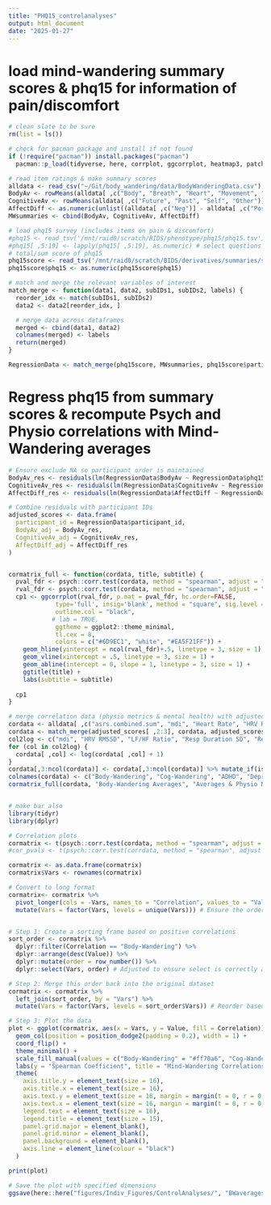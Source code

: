 ```yaml
---
title: "PHQ15_controlanalyses"
output: html_document
date: "2025-01-27"
---
```


# load mind-wandering summary scores & phq15 for information of pain/discomfort
```r
# clean slate to be sure
rm(list = ls())

# check for pacman package and install if not found
if (!require("pacman")) install.packages("pacman")
  pacman::p_load(tidyverse, here, corrplot, ggcorrplot, heatmap3, patchwork, cowplot, ggpubr, R.matlab, dplyr)

# read item ratings & make summary scores
alldata <- read_csv("~/Git/body_wandering/data/BodyWanderingData.csv")
BodyAv <- rowMeans(alldata[ ,c("Body", "Breath", "Heart", "Movement", "Bladder", "Skin", "Stomach")])  
CognitiveAv <- rowMeans(alldata[ ,c("Future", "Past", "Self", "Other")]) 
AffectDiff <- as.numeric(unlist((alldata[ ,c("Neg")] - alldata[ ,c("Pos")])))  # positive diff score = more neg thoughts (negative diff score = more pos thoughts) 
MWsummaries <- cbind(BodyAv, CognitiveAv, AffectDiff)

# load phq15 survey (includes items on pain & discomfort)
#phq15 <- read_tsv('/mnt/raid0/scratch/BIDS/phenotype/phq15/phq15.tsv')
#phq15[ ,5:19] <- lapply(phq15[ ,5:19], as.numeric) # select questions only??
# total/sum score of phq15
phq15score <- read_tsv('/mnt/raid0/scratch/BIDS/derivatives/summaries/survey/summary_scores/grand/grand_surveyscores_summary.tsv')[ ,c('participant_id', 'phq15')]
phq15score$phq15 <- as.numeric(phq15score$phq15)

# match and merge the relevant variables of interest
match_merge <- function(data1, data2, subIDs1, subIDs2, labels) {
  reorder_idx <- match(subIDs1, subIDs2)
  data2 <- data2[reorder_idx, ]

  # merge data across dataframes
  merged <- cbind(data1, data2)
  colnames(merged) <- labels
  return(merged)
}

RegressionData <- match_merge(phq15score, MWsummaries, phq15score$participant_id, alldata$participant_id, c(colnames(phq15score), colnames(MWsummaries)))

```

# Regress phq15 from summary scores & recompute Psych and Physio correlations with Mind-Wandering averages
```r
# Ensure exclude NA so participant order is maintained
BodyAv_res <- residuals(lm(RegressionData$BodyAv ~ RegressionData$phq15, na.action = na.exclude))
CognitiveAv_res <- residuals(lm(RegressionData$CognitiveAv ~ RegressionData$phq15, na.action = na.exclude))
AffectDiff_res <- residuals(lm(RegressionData$AffectDiff ~ RegressionData$phq15, na.action = na.exclude))

# Combine residuals with participant IDs
adjusted_scores <- data.frame(
  participant_id = RegressionData$participant_id,
  BodyAv_adj = BodyAv_res,
  CognitiveAv_adj = CognitiveAv_res,
  AffectDiff_adj = AffectDiff_res
)


cormatrix_full <- function(cordata, title, subtitle) {
  pval_fdr <- psych::corr.test(cordata, method = "spearman", adjust = "fdr")$p
  rval_fdr <- psych::corr.test(cordata, method = "spearman", adjust = "fdr")$r
  cp1 <- ggcorrplot(rval_fdr, p.mat = pval_fdr, hc.order=FALSE,
             type='full', insig='blank', method = "square", sig.level = 0.05, #circle?
             outline.col = "black",
            # lab = TRUE,
             ggtheme = ggplot2::theme_minimal,
             tl.cex = 8,
             colors = c("#6D9EC1", "white", "#EA5F21FF")) +
    geom_hline(yintercept = ncol(rval_fdr)+.5, linetype = 3, size = 1) +
    geom_vline(xintercept = .5, linetype = 3, size = 1) +
    geom_abline(intercept = 0, slope = 1, linetype = 3, size = 1) +
    ggtitle(title) +
    labs(subtitle = subtitle)
  
  cp1 
}

# merge correlation data (physio metrics & mental health) with adjusted mind-wandering summary scores
cordata <- alldata[ ,c("asrs.combined.sum", "mdi", "Heart Rate", "HRV RMSSD", "High Freq Power", "LF/HF Ratio", "Resp Rate", "Resp Duration Mean", "Resp Duration SD", "Resp Depth Mean", "Resp Depth SD", "Gastric Peak Freq", "Gastric Max Power", "Gastric Prop Power")]
cordata <- match_merge(adjusted_scores[ ,2:3], cordata, adjusted_scores$participant_id, alldata$participant_id, c(colnames(adjusted_scores[ ,2:3]), colnames(cordata)))
col2log <- c("mdi", "HRV RMSSD", "LF/HF Ratio", "Resp Duration SD", "Resp Depth SD", "Gastric Max Power")
for (col in col2log) {
  cordata[ ,col] <- log(cordata[ ,col] + 1)
}
cordata[,3:ncol(cordata)] <- cordata[,3:ncol(cordata)] %>% mutate_if(is.numeric, ~ifelse(abs(. - mean(., na.rm = TRUE)) > 3 * sd(., na.rm = TRUE), NA, .)) # remove outliers
colnames(cordata) <- c("Body-Wandering", "Cog-Wandering", "ADHD", "Depression", "Heart Rate", "HRV RMSSD", "High Freq Power", "LF/HF Ratio", "Resp Rate", "Resp Duration Mean", "Resp Duration SD", "Resp Depth Mean", "Resp Depth SD", "Gastric Peak Freq", "Gastric Max Power", "Gastric Prop Power") #, "Neg-Wandering",
cormatrix_full(cordata, "Body-Wandering Averages", "Averages & Physio Metric Correlations")


# make bar also
library(tidyr)
library(dplyr)

# Correlation plots
cormatrix <- t(psych::corr.test(cordata, method = "spearman", adjust = "fdr")$r[1:2, 3:16])
#cor_pvals <- t(psych::corr.test(corrdata, method = "spearman", adjust = "fdr")$p[1:2, 3:16])

cormatrix <- as.data.frame(cormatrix)
cormatrix$Vars <- rownames(cormatrix)

# Convert to long format
cormatrix<- cormatrix %>%
  pivot_longer(cols = -Vars, names_to = "Correlation", values_to = "Value") %>%
  mutate(Vars = factor(Vars, levels = unique(Vars))) # Ensure the order is as desired


# Step 1: Create a sorting frame based on positive correlations
sort_order <- cormatrix %>%
  dplyr::filter(Correlation == "Body-Wandering") %>%
  dplyr::arrange(desc(Value)) %>%
  dplyr::mutate(order = row_number()) %>%
  dplyr::select(Vars, order) # Adjusted to ensure select is correctly applied

# Step 2: Merge this order back into the original dataset
cormatrix <- cormatrix %>%
  left_join(sort_order, by = "Vars") %>%
  mutate(Vars = factor(Vars, levels = sort_order$Vars)) # Reorder based on positive correlation

# Step 3: Plot the data
plot <- ggplot(cormatrix, aes(x = Vars, y = Value, fill = Correlation)) +
  geom_col(position = position_dodge2(padding = 0.2), width = 1) +
  coord_flip() +
  theme_minimal() +
  scale_fill_manual(values = c("Body-Wandering" = "#ff70a6", "Cog-Wandering" = "#70d6ff")) +
  labs(y = "Spearman Coefficient", title = "Mind-Wandering Correlations") +
  theme(
    axis.title.y = element_text(size = 16),
    axis.title.x = element_text(size = 16),
    axis.text.y = element_text(size = 16, margin = margin(t = 0, r = 0, b = 0, l = 10, unit = "pt")),
    axis.text.x = element_text(size = 16, margin = margin(t = 0, r = 0, b = 10, l = 0, unit = "pt")),
    legend.text = element_text(size = 16),
    legend.title = element_text(size = 15),
    panel.grid.major = element_blank(),
    panel.grid.minor = element_blank(),
    panel.background = element_blank(),
    axis.line = element_line(colour = "black")
  )

print(plot)

# Save the plot with specified dimensions
ggsave(here::here("figures/Indiv_Figures/ControlAnalyses/", "BWaverages_phq15_correlations.png"), plot, width = 9, height = 8, dpi = 300, bg = 'white')


```

